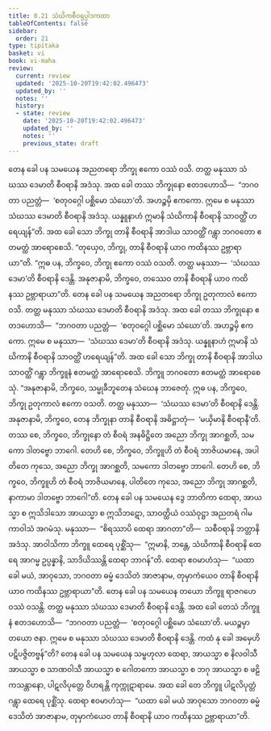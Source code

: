 ```yaml
---
title: 8.21 သံဃိကစီဝရုပ္ပါဒကထာ
tableOfContents: false
sidebar:
  order: 21
type: tipitaka
basket: vi
book: vi-maha
review:
  current: review
  updated: '2025-10-20T19:42:02.496473'
  updated_by: ''
  notes: ''
  history:
  - state: review
    date: '2025-10-20T19:42:02.496473'
    updated_by: ''
    notes: ''
    previous_state: draft
---
```



<DynamicBreadcrumb />


<ReviewStatus review={frontmatter.review} showDetails={true} />

<HypothesisAnnotation frontmatter={frontmatter} />

<Division number="363" book="vi-maha" e="ch" v="3" p="414">

<Paragraph number="1692" book="vi-maha">
တေန ခေါ ပန သမယေန အညတရော ဘိက္ခု ဧကော ဝဿံ ဝသိ. တတ္ထ မနုဿာ သံဃဿ ဒေမာတိ စီဝရာနိ အဒံသု. အထ ခေါ တဿ ဘိက္ခုနော ဧတဒဟောသိ—  “ဘဂဝတာ ပညတ္တံ—  ‘စတုဝဂ္ဂေါ ပစ္ဆိမော သံဃော’တိ. အဟဉ္စမှိ ဧကကော. ဣမေ စ မနုဿာ သံဃဿ ဒေမာတိ စီဝရာနိ အဒံသု. ယန္နူနာဟံ ဣမာနိ သံဃိကာနိ စီဝရာနိ သာဝတ္ထိံ ဟရေယျန်”တိ. အထ ခေါ သော ဘိက္ခု တာနိ စီဝရာနိ အာဒါယ သာဝတ္ထိံ ဂန္တွာ ဘဂဝတော ဧတမတ္ထံ အာရောစေသိ. “တုယှေဝ, ဘိက္ခု, တာနိ စီဝရာနိ ယာဝ ကထိနဿ ဥဗ္ဘာရာယာ”တိ. “ဣဓ ပန, ဘိက္ခဝေ, ဘိက္ခု ဧကော ဝဿံ ဝသတိ. တတ္ထ မနုဿာ—  ‘သံဃဿ ဒေမာ’တိ စီဝရာနိ ဒေန္တိ. အနုဇာနာမိ, ဘိက္ခဝေ, တဿေဝ တာနိ စီဝရာနိ ယာဝ ကထိနဿ ဥဗ္ဘာရာယာ”တိ.
</Paragraph>

<Paragraph number="1693" book="vi-maha">
တေန ခေါ ပန သမယေန အညတရော ဘိက္ခု ဥတုကာလံ ဧကော ဝသိ. တတ္ထ မနုဿာ သံဃဿ ဒေမာတိ စီဝရာနိ အဒံသု. အထ ခေါ တဿ ဘိက္ခုနော ဧတဒဟောသိ—  “ဘဂဝတာ ပညတ္တံ—  ‘စတုဝဂ္ဂေါ ပစ္ဆိမော သံဃော’တိ. အဟဉ္စမှိ ဧကကော. ဣမေ စ မနုဿာ—  ‘သံဃဿ ဒေမာ’တိ စီဝရာနိ အဒံသု. ယန္နူနာဟံ ဣမာနိ သံဃိကာနိ စီဝရာနိ သာဝတ္ထိံ ဟရေယျန်”တိ. အထ ခေါ သော ဘိက္ခု တာနိ စီဝရာနိ အာဒါယ သာဝတ္ထိံ ဂန္တွာ ဘိက္ခူနံ ဧတမတ္ထံ အာရောစေသိ. ဘိက္ခူ ဘဂဝတော ဧတမတ္ထံ အာရောစေသုံ. “အနုဇာနာမိ, ဘိက္ခဝေ, သမ္မုခီဘူတေန သံဃေန ဘာဇေတုံ. ဣဓ ပန, ဘိက္ခဝေ, ဘိက္ခု ဥတုကာလံ ဧကော ဝသတိ. တတ္ထ မနုဿာ—  ‘သံဃဿ ဒေမာ’တိ စီဝရာနိ ဒေန္တိ. အနုဇာနာမိ, ဘိက္ခဝေ, တေန ဘိက္ခုနာ တာနိ စီဝရာနိ အဓိဋ္ဌာတုံ—  ‘မယှိမာနိ စီဝရာနီ’တိ. တဿ စေ, ဘိက္ခဝေ, ဘိက္ခုနော တံ စီဝရံ အနဓိဋ္ဌိတေ အညော ဘိက္ခု အာဂစ္ဆတိ, သမကော ဒါတဗ္ဗော ဘာဂေါ. တေဟိ စေ, ဘိက္ခဝေ, ဘိက္ခူဟိ တံ စီဝရံ ဘာဇိယမာနေ, အပါတိတေ ကုသေ, အညော ဘိက္ခု အာဂစ္ဆတိ, သမကော ဒါတဗ္ဗော ဘာဂေါ. တေဟိ စေ, ဘိက္ခဝေ, ဘိက္ခူဟိ တံ စီဝရံ ဘာဇိယမာနေ, ပါတိတေ ကုသေ, အညော ဘိက္ခု အာဂစ္ဆတိ, နာကာမာ ဒါတဗ္ဗော ဘာဂေါ”တိ.
</Paragraph>

<Paragraph number="1694" book="vi-maha">
တေန ခေါ ပန သမယေန ဒွေ ဘာတိကာ ထေရာ, အာယသ္မာ စ ဣသိဒါသော အာယသ္မာ စ ဣသိဘဋော, သာဝတ္ထိယံ ဝဿံဝုဋ္ဌာ အညတရံ ဂါမကာဝါသံ အဂမံသု. မနုဿာ—  “စိရဿာပိ ထေရာ အာဂတာ”တိ—  သစီဝရာနိ ဘတ္တာနိ အဒံသု. အာဝါသိကာ ဘိက္ခူ ထေရေ ပုစ္ဆိံသု—  “ဣမာနိ, ဘန္တေ, သံဃိကာနိ စီဝရာနိ ထေရေ အာဂမ္မ ဥပ္ပန္နာနိ, သာဒိယိဿန္တိ ထေရာ ဘာဂန်”တိ. ထေရာ ဧဝမာဟံသု—  “ယထာ ခေါ မယံ, အာဝုသော, ဘဂဝတာ ဓမ္မံ ဒေသိတံ အာဇာနာမ, တုမှာကံယေဝ တာနိ စီဝရာနိ ယာဝ ကထိနဿ ဥဗ္ဘာရာယာ”တိ.
</Paragraph>

<Paragraph number="1695" book="vi-maha">
တေန ခေါ ပန သမယေန တယော ဘိက္ခူ ရာဇဂဟေ ဝဿံ ဝသန္တိ. တတ္ထ မနုဿာ သံဃဿ ဒေမာတိ စီဝရာနိ ဒေန္တိ. အထ ခေါ တေသံ ဘိက္ခူနံ ဧတဒဟောသိ—  “ဘဂဝတာ ပညတ္တံ—  ‘စတုဝဂ္ဂေါ ပစ္ဆိမော သံဃော’တိ. မယဉ္စမှာ တယော ဇနာ. ဣမေ စ မနုဿာ သံဃဿ ဒေမာတိ စီဝရာနိ ဒေန္တိ. ကထံ နု ခေါ အမှေဟိ ပဋိပဇ္ဇိတဗ္ဗန်”တိ? တေန ခေါ ပန သမယေန သမ္ဗဟုလာ ထေရာ, အာယသ္မာ စ နိလဝါသီ အာယသ္မာ စ သာဏဝါသီ အာယသ္မာ စ ဂေါတကော အာယသ္မာ စ ဘဂု အာယသ္မာ စ ဖဠိကသန္တာနော, ပါဋလိပုတ္တေ ဝိဟရန္တိ ကုက္ကုဋာရာမေ. အထ ခေါ တေ ဘိက္ခူ ပါဋလိပုတ္တံ ဂန္တွာ ထေရေ ပုစ္ဆိံသု. ထေရာ ဧဝမာဟံသု—  “ယထာ ခေါ မယံ အာဝုသော ဘဂဝတာ ဓမ္မံ ဒေသိတံ အာဇာနာမ, တုမှာကံယေဝ တာနိ စီဝရာနိ ယာဝ ကထိနဿ ဥဗ္ဘာရာယာ”တိ.
</Paragraph>
</Division>